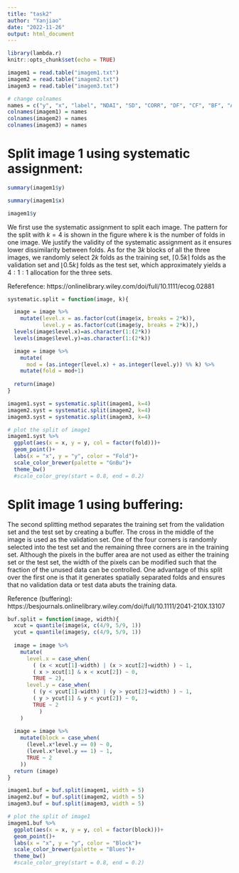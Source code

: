 ```yaml
---
title: "task2"
author: "Yanjiao"
date: "2022-11-26"
output: html_document
---
```


```r
library(lambda.r)
knitr::opts_chunk$set(echo = TRUE)
```

```r
imagem1 = read.table("imagem1.txt")
imagem2 = read.table("imagem2.txt")
imagem3 = read.table("imagem3.txt")

# change colnames
names = c("y", "x", "label", "NDAI", "SD", "CORR", "DF", "CF", "BF", "AF", "AN")
colnames(imagem1) = names
colnames(imagem2) = names
colnames(imagem3) = names
```

# Split image 1 using systematic assignment:
```r
summary(imagem1$y)
```

```r
summary(imagem1$x)
```

```r
imagem1$y
```


We first use the systematic assignment to split each image. The pattern for the split with $k=4$ is shown in the figure where k is the number of folds in one image. We justify the validity of the systematic assignment as it ensures lower dissimilarity between folds. As for the $3k$ blocks of all the three images, we randomly select $2k$ folds as the training set, $\lceil 0.5k \rceil$ folds as the validation set and $\lfloor 0.5k \rfloor$ folds as the test set, which approximately yields a $4:1:1$ allocation for the three sets.

Referefence: https://onlinelibrary.wiley.com/doi/full/10.1111/ecog.02881

```r
systematic.split = function(image, k){

  image = image %>%
    mutate(level.x = as.factor(cut(image$x, breaks = 2*k)),
           level.y = as.factor(cut(image$y, breaks = 2*k)),)
  levels(image$level.x)=as.character(1:(2*k))
  levels(image$level.y)=as.character(1:(2*k))

  image = image %>%
    mutate(
      mod = (as.integer(level.x) + as.integer(level.y)) %% k) %>%
    mutate(fold = mod+1)
  
  return(image)
}
```

```r
imagem1.syst = systematic.split(imagem1, k=4)
imagem2.syst = systematic.split(imagem2, k=4)
imagem3.syst = systematic.split(imagem3, k=4)

# plot the split of image1
imagem1.syst %>%
  ggplot(aes(x = x, y = y, col = factor(fold)))+
  geom_point()+
  labs(x = "x", y = "y", color = "Fold")+
  scale_color_brewer(palette = "GnBu")+
  theme_bw()
  #scale_color_grey(start = 0.8, end = 0.2)
```

# Split image 1 using buffering:

The second splitting method separates the training set from the validation set and the test set by creating a buffer. The cross in the middle of the image is used as the validation set. One of the four corners is randomly selected into the test set and the remaining three corners are in the training set. Although the pixels in the buffer area are not used as either the training set or the test set, the width of the pixels can be modified such that the fraction of the unused data can be controlled. One advantage of this split over the first one is that it generates spatially separated folds and ensures that no validation data or test data abuts the training data.

Reference (buffering): https://besjournals.onlinelibrary.wiley.com/doi/full/10.1111/2041-210X.13107

```r
buf.split = function(image, width){
  xcut = quantile(image$x, c(4/9, 5/9, 1))
  ycut = quantile(image$y, c(4/9, 5/9, 1))
  
  image = image %>%
    mutate(
      level.x = case_when(
        ( (x < xcut[1]-width) | (x > xcut[2]+width) ) ~ 1,
        ( x > xcut[1] & x < xcut[2]) ~ 0,
        TRUE ~ 2),
      level.y = case_when(
        ( (y < ycut[1]-width) | (y > ycut[2]+width) ) ~ 1,
        ( y > ycut[1] & y < ycut[2]) ~ 0,
        TRUE ~ 2
          )
    )
  
  image = image %>%
    mutate(block = case_when(
      (level.x*level.y == 0) ~ 0,
      (level.x*level.y == 1) ~ 1,
      TRUE ~ 2
    ))
  return (image)
}
```

```r
imagem1.buf = buf.split(imagem1, width = 5)
imagem2.buf = buf.split(imagem2, width = 5)
imagem3.buf = buf.split(imagem3, width = 5)

# plot the split of image1
imagem1.buf %>%
  ggplot(aes(x = x, y = y, col = factor(block)))+
  geom_point()+
  labs(x = "x", y = "y", color = "Block")+
  scale_color_brewer(palette = "Blues")+
  theme_bw()
  #scale_color_grey(start = 0.8, end = 0.2)
```











